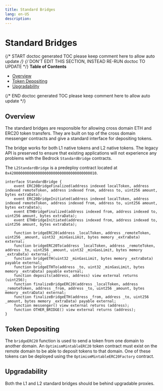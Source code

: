 ```yaml
---
title: Standard Bridges
lang: en-US
description:
---
```


# Standard Bridges

{/* START doctoc generated TOC please keep comment here to allow auto update */}
{/* DON'T EDIT THIS SECTION, INSTEAD RE-RUN doctoc TO UPDATE */}
**Table of Contents**

- [Overview](#overview)
- [Token Depositing](#token-depositing)
- [Upgradability](#upgradability)

{/* END doctoc generated TOC please keep comment here to allow auto update */}

## Overview

The standard bridges are responsible for allowing cross domain
ETH and ERC20 token transfers. They are built on top of the cross domain
messenger contracts and give a standard interface for depositing tokens.

The bridge works for both L1 native tokens and L2 native tokens. The legacy API
is preserved to ensure that existing applications will not experience any
problems with the Bedrock `StandardBridge` contracts.

The `L2StandardBridge` is a predeploy contract located at
`0x4200000000000000000000000000000000000010`.

```solidity
interface StandardBridge {
    event ERC20BridgeFinalized(address indexed localToken, address indexed remoteToken, address indexed from, address to, uint256 amount, bytes extraData);
    event ERC20BridgeInitiated(address indexed localToken, address indexed remoteToken, address indexed from, address to, uint256 amount, bytes extraData);
    event ETHBridgeFinalized(address indexed from, address indexed to, uint256 amount, bytes extraData);
    event ETHBridgeInitiated(address indexed from, address indexed to, uint256 amount, bytes extraData);

    function bridgeERC20(address _localToken, address _remoteToken, uint256 _amount, uint32 _minGasLimit, bytes memory _extraData) external;
    function bridgeERC20To(address _localToken, address _remoteToken, address _to, uint256 _amount, uint32 _minGasLimit, bytes memory _extraData) external;
    function bridgeETH(uint32 _minGasLimit, bytes memory _extraData) payable external;
    function bridgeETHTo(address _to, uint32 _minGasLimit, bytes memory _extraData) payable external;
    function deposits(address, address) view external returns (uint256);
    function finalizeBridgeERC20(address _localToken, address _remoteToken, address _from, address _to, uint256 _amount, bytes memory _extraData) external;
    function finalizeBridgeETH(address _from, address _to, uint256 _amount, bytes memory _extraData) payable external;
    function messenger() view external returns (address);
    function OTHER_BRIDGE() view external returns (address);
}
```

## Token Depositing

The `bridgeERC20` function is used to send a token from one domain to another
domain. An `OptimismMintableERC20` token contract must exist on the remote
domain to be able to deposit tokens to that domain. One of these tokens can be
deployed using the `OptimismMintableERC20Factory` contract.

## Upgradability

Both the L1 and L2 standard bridges should be behind upgradable proxies.
